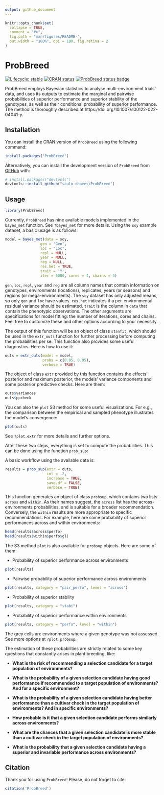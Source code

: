 ```yaml
---
output: github_document
---
```


<!-- README.md is generated from README.Rmd. Please edit that file -->

```r
knitr::opts_chunk$set(
  collapse = TRUE,
  comment = "#>",
  fig.path = "man/figures/README-",
  out.width = "100%", dpi = 100, fig.retina = 2
)
```

# ProbBreed

<!-- badges: start -->
[![Lifecycle: stable](https://img.shields.io/badge/lifecycle-stable-brightgreen.svg)](https://lifecycle.r-lib.org/articles/stages.html#stable)
[![CRAN status](https://www.r-pkg.org/badges/version/ProbBreed)](https://CRAN.R-project.org/package=ProbBreed)
[![ProbBreed status badge](https://saulo-chaves.r-universe.dev/badges/ProbBreed)](https://saulo-chaves.r-universe.dev/ProbBreed)
<!-- badges: end -->

ProbBreed employs Bayesian statistics to analyse multi-environment trials' data, and uses its outputs to estimate the marginal and pairwise probabilities of superior performance and superior stability of the genotypes, as well as their conditional probability of superior performance. The method is thoroughly described at https://doi.org/10.1007/s00122-022-04041-y.
 
## Installation

You can install the CRAN version of `ProbBreed` using the following command:
```r
install.packages("ProbBreed")
```

Alternatively, you can install the development version of `ProbBreed` from [GitHub](https://github.com/saulo-chaves/ProbBreed) with:

``` r
# install.packages("devtools")
devtools::install_github("saulo-chaves/ProbBreed")
```

## Usage

```r
library(ProbBreed)
```

Currently, `ProbBreed` has nine available models implemented in the `bayes_met` function. See `?bayes_met` for more details. Using the `soy` example dataset, a basic usage is as follows:

```r
model = bayes_met(data = soy,
                gen = "Gen",
                loc = "Loc",
                repl = NULL,
                year = NULL,
                reg = NULL,
                res.het = TRUE,
                trait = 'Y',
                iter = 6000, cores = 4, chains = 4)
```

`gen`, `loc`, `repl`, `year` and `reg` are all column names that contain information on genotypes, environments (locations), replicates, years (or seasons) and regions (or mega-environments). The `soy` dataset has only adjusted means, so only `gen` and `loc` have values. `res.het` indicates if a per-environmental residual variance should be estimated. `trait` is the column in `data` that contain the phenotypic observations. The other arguments are specifications for model fitting: the number of iterations, cores and chains. Feel free to customize these and other options according to your necessity.

The output of this function will be an object of class `stanfit`, which should be used in the `extr_outs` function for further processing before computing the probabilities per se. This function also provides some useful diagnostics. Here is how to use it:

```r
outs = extr_outs(model = model,
                 probs = c(0.05, 0.95),
                 verbose = TRUE)
```

The object of class `extr` provided by this function contains the effects' posterior and maximum posterior, the models' variance components and some posterior predictive checks. Here are them:

```r
outs$variances
outs$ppcheck
```

You can also the `plot` S3 method for some useful visualizations. For e.g., the comparison between the empirical and sampled phenotype illustrates the model's convergence:

```r
plot(outs)
```

See `?plot.extr` for more details and further options.

After these two steps, everything is set to compute the probabilities. This can be done using the function `prob_sup`:


A basic workflow using the available data is:

```r
results = prob_sup(extr = outs, 
                   int = .2,
                   increase = TRUE, 
                   save.df = FALSE, 
                   verbose = TRUE)
```

This function generates an object of class `probsup`, which contains two lists: `across` and `within`. As their names suggest, the `across` list has the across-environments probabilities, and is suitable for a broader recommendation. Conversely, the `within` results are more appropriate to specific recommendations. For example, here are some probability of superior performances across and within environments:

```r
head(results$across$perfo)
head(results$within$perfo$gl)
```

The S3 method `plot` is also available for `probsup` objects. Here are some of them:

-   Probability of superior performance across environments

```r
plot(results)
```

-   Pairwise probability of superior performance across environments

```r
plot(results, category = "pair_perfo", level = "across")
```

-   Probability of superior stability

```r
plot(results, category = "stabi")
```

-   Probability of superior performance within environments

```r
plot(results, category = "perfo", level = "within")
```

The grey cells are environments where a given genotype was not assessed. See more options at `?plot.probsup`. 

The estimation of these probabilities are strictly related to some key questions that constantly arises in plant breeding, like:

-   **What is the risk of recommending a selection candidate for a target population of environments?**

-   **What is the probability of a given selection candidate having good performance if recommended to a target population of environments? And for a specific environment?**

-   **What is the probability of a given selection candidate having better performance than a cultivar check in the target population of environments? And in specific environments?**

-   **How probable is it that a given selection candidate performs similarly across environments?**

-   **What are the chances that a given selection candidate is more stable than a cultivar check in the target population of environments?**

-   **What is the probability that a given selection candidate having a superior and invariable performance across environments?**

## Citation

Thank you for using `ProbBreed`! Please, do not forget to cite: 

```r
citation('ProbBreed')
```


